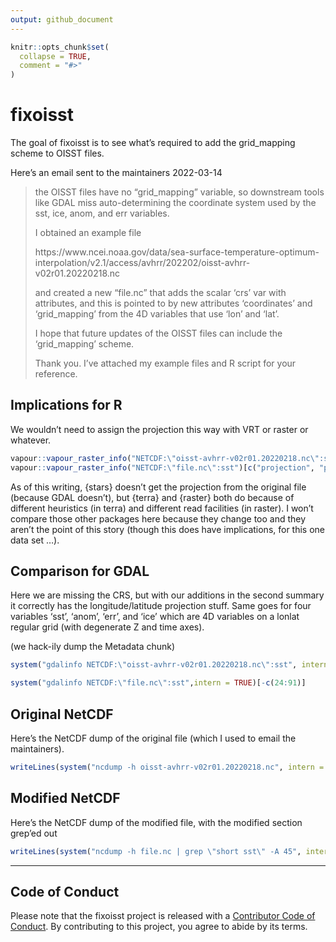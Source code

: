 ```yaml
---
output: github_document
---
```


<!-- README.md is generated from README.Rmd. Please edit that file -->

```r
knitr::opts_chunk$set(
  collapse = TRUE,
  comment = "#>"
)
```

# fixoisst

<!-- badges: start -->
<!-- badges: end -->

The goal of fixoisst is to see what's required to add the grid_mapping scheme to OISST files. 

Here's an email sent to the maintainers 2022-03-14


> the OISST files have no "grid_mapping" variable, so downstream tools like GDAL miss auto-determining the coordinate system used by the sst, ice, anom, and err variables. 
>
>I obtained an example file
>
>https://www.ncei.noaa.gov/data/sea-surface-temperature-optimum-interpolation/v2.1/access/avhrr/202202/oisst-avhrr-v02r01.20220218.nc
>
>and created a new "file.nc" that adds the scalar 'crs' var with attributes, and this is pointed to by new attributes 'coordinates' and 'grid_mapping' from the 4D variables that use 'lon' and 'lat'. 
>
>I hope that future updates of the OISST files can include the 'grid_mapping' scheme. 
>
>Thank you. I've attached my example files and R script for your reference. 


## Implications for R 

We wouldn't need to assign the projection this way with VRT or raster or whatever. 

```r
vapour::vapour_raster_info("NETCDF:\"oisst-avhrr-v02r01.20220218.nc\":sst")[c("projection", "projstring")]
vapour::vapour_raster_info("NETCDF:\"file.nc\":sst")[c("projection", "projstring")]
```

As of this writing, {stars} doesn't get the projection from the original file (because GDAL doesn't), but {terra} and {raster} both do because of different heuristics (in terra) and different read facilities (in raster). I won't compare those other packages here because they change too and they aren't the point of this story (though this does have implications, for this one data set ...). 

## Comparison for GDAL 

Here we are missing the CRS, but with our additions in the second summary it correctly has the longitude/latitude projection stuff. Same goes for four variables 'sst', 'anom', 'err', and 'ice' which are 4D variables on a lonlat regular grid (with degenerate Z and time axes). 


(we hack-ily dump the Metadata chunk)


```r
system("gdalinfo NETCDF:\"oisst-avhrr-v02r01.20220218.nc\":sst", intern = TRUE)[-c(6:67)]
```


```r
system("gdalinfo NETCDF:\"file.nc\":sst",intern = TRUE)[-c(24:91)]
```

## Original NetCDF 

Here's the NetCDF dump of the original file (which I used to email the maintainers). 

```r
writeLines(system("ncdump -h oisst-avhrr-v02r01.20220218.nc", intern = TRUE))
```

## Modified NetCDF

Here's the NetCDF dump of the modified file, with the modified section grep'ed out

```r
writeLines(system("ncdump -h file.nc | grep \"short sst\" -A 45", intern = TRUE))
```

---

## Code of Conduct
  
Please note that the fixoisst project is released with a [Contributor Code of Conduct](https://contributor-covenant.org/version/2/0/CODE_OF_CONDUCT.html). By contributing to this project, you agree to abide by its terms.
